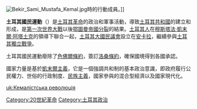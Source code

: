 {{expand|time=2015-09-28T05:04:43+00:00}}
{{unreferenced|time=2015-09-28T05:04:43+00:00}}
[[File:Bekir_Sami_Mustafa_Kemal.jpg|thumb]]時的行動成員。]]

'''土耳其國民運動'''（{{lang-tr|Türk Ulusal Hareketi}}）是[[土耳其革命|土耳其革命]]的政治和軍事活動，導致[[土耳其共和國|土耳其共和國]]的建立和形成，是[[第一次世界大戰|第一次世界大戰]]以後[[鄂圖曼帝國分裂|鄂圖曼帝國分裂]]的結果。[[土耳其人|土耳其人]]在[[穆斯塔法·凱末爾·阿塔土克|穆斯塔法·凱末爾·阿塔土克]]的領導下聯合一起，[[土耳其大國民議會|土耳其大國民議會]]設立在[[安卡拉|安卡拉]]，繼續參與[[土耳其獨立戰爭|土耳其獨立戰爭]]。

土耳其國民運動廢除了[[色佛爾條約|色佛爾條約]]，簽訂[[洛桑條約|洛桑條約]]，確保國境得到各國承認。

國家力量是基於[[凱末爾主義|凱末爾主義]]，它是一個強調共和制的基本政治意識，即政府履行公民權力、世俗的行政制度、[[民族主義|民族主義]]，國家參與的混合型經濟以及國家現代化。

{{土耳其獨立戰爭}}

[[Category:20世紀革命|Category:20世紀革命]]
[[Category:土耳其政治|Category:土耳其政治]]

[[uk:Кемалістська_революція|uk:Кемалістська революція]]